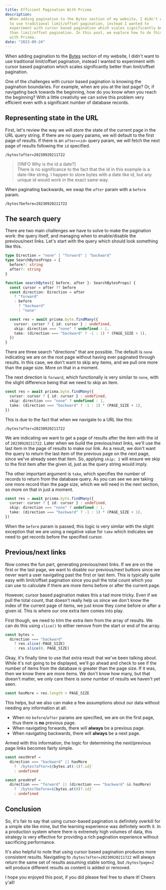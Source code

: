 ```yaml
---
title: Efficient Pagination With Prisma
description:
  When adding pagination to the Bytes section of my website, I didn't want
  to use traditional limit/offset pagination, instead I wanted to
  experiment with cursor based pagination which scales significantly better
  than limit/offset pagination. In this post, we explore how to do this
  with Prisma.
date: "2023-09-24"
---
```


When adding pagination to the [Bytes](/bytes) section of my website, I
didn't want to use traditional limit/offset pagination, instead I wanted to
experiment with cursor based pagination which scales significantly better
than limit/offset pagination.

One of the challenges with cursor based pagination is knowing the
pagination boundaries. For example, when are you at the last page? Or, if
navigating back towards the beginning, how do you know when you reach the
beginning? With a little creativity we can solve this problem very
efficient even with a significant number of database records.

## Representing state in the URL

First, let's review the way we will store the state of the current page in
the URL query string. If there are no query params, we will default to the
first page of results. If there is an `after=<id>` query param, we will
fetch the next page of results following the `id` specified.

```
/bytes?after=20230920211722
```

> [!INFO Why is the id a date?]  
> There is no significance to the fact that the id in this example is a
> date-like string. I happen to store bytes with a date like id, but any
> unique id would work in the exact same way.

When paginating backwards, we swap the `after` param with a `before` param.

```
/bytes?before=20230920211722
```

## The search query

There are two main challenges we have to solve to make the pagination work:
the query itself, and managing when to enable/disable the previous/next
links. Let's start with the query which should look something like this.

```typescript showLineNumbers
type Direction = "none" | "forward" | "backward"
type SearchBytesProps = {
  before?: string
  after?: string
}

function searchBytes({ before, after }: SearchBytesProps) {
  const cursor = after ?? before
  const direction: Direction = after
    ? "forward"
    : before
      ? "backward"
      : "none"

  const res = await prisma.byte.findMany({
    cursor: cursor ? { id: cursor } : undefined,
    skip: direction === "none" ? undefined : 1,
    take: (direction === "backward" ? -1 : 1) * (PAGE_SIZE + 1),
  })
}
```

There are three search "directions" that are possible. The default is
`none` indicating we are on the root page without having ever paginated
through results. In this case, we don't want to skip any items, and we pull
one more than the page size. More on that in a moment.

The next direction is `forward`, which functionally is very similar to
`none`, with the slight difference being that we need to skip an item.

```typescript showLineNumbers {3}
const res = await prisma.byte.findMany({
  cursor: cursor ? { id: cursor } : undefined,
  skip: direction === "none" ? undefined : 1,
  take: (direction === "backward" ? -1 : 1) * (PAGE_SIZE + 1),
})
```

This is due to the fact that when we navigate to a URL like this:

```
/bytes?after=20230920211722
```

We are indicating we want to get a page of results after the item with the
id of `20230920211722`. Later when we build the previous/next links, we'll
use the last item in the page of results to make our link. As a result, we
don't want the query to return the last item of the previous page on the
next page, since we've already seen that item. So, applying `skip: 1` will
ensure we skip to the first item after the given id, just as the query
string would imply.

The other important argument is `take`, which specifies the number of
records to return from the database query. As you can see we are taking one
more record than the page size, which we will need in the next section, so
more on that in just a moment.

```typescript showLineNumbers {4}
const res = await prisma.byte.findMany({
  cursor: cursor ? { id: cursor } : undefined,
  skip: direction === "none" ? undefined : 1,
  take: (direction === "backward" ? -1 : 1) * (PAGE_SIZE + 1),
})
```

When the `before` param is passed, this logic is very similar with the
slight exception that we are using a negative value for `take` which
indicates we need to get records before the specified cursor.

## Previous/next links

Now comes the fun part, generating previous/next links. If we are on the
first or the last page, we want to disable our previous/next buttons since
we never want a user navigating past the first or last item. This is
typically quite easy with limit/offset pagination since you pull the total
count which you can use to calculate if there are more items before or
after the current page.

However, cursor based pagination makes this a tad more tricky. Even if we
pull the total count, that doesn't really help us since we don't know the
index of the current page of items, we just know they come before or after
a given id. This is where our one extra item comes into play.

First though, we need to trim the extra item from the array of results. We
can do this using `slice()` to either remove from the start or end of the
array.

```typescript
const bytes =
  direction === "backward"
    ? res.slice(-PAGE_SIZE)
    : res.slice(0, PAGE_SIZE)
```

Okay, it's finally time to use that extra result that we've been talking
about. While it's not going to be displayed, we'll go ahead and check to
see if the number of items from the database is greater than the page size.
If it was, then we know there are more items. We don't know how many, but
that doesn't matter, we only care there is _some_ number of results we
haven't yet seen.

```typescript
const hasMore = res.length > PAGE_SIZE
```

This helps, but we also can make a few assumptions about our data without
needing any information at all:

- When no `before`/`after` params are specified, we are on the first page,
  thus there is **no** previous page.
- When navigating forwards, there will **always** be a previous page.
- When navigating backwards, there will **always** be a next page.

Armed with this information, the logic for determining the next/previous
page links becomes fairly simple.

```typescript showLineNumbers {2,7}
const nextHref =
  direction === "backward" || hasMore
    ? `/bytes?after=${bytes.at(-1)?.id}`
    : undefined

const prevHref =
  direction === "forward" || (direction === "backward" && hasMore)
    ? `/bytes?before=${bytes.at(0)?.id}`
    : undefined
```

## Conclusion

So, it's fair to say that using cursor-based pagination is definitely
overkill for a simple site like mine, but the learning experience was
definitely worth it. In a production system where there is extremely high
volumes of data, this strategy is very effective for providing a rich
pagination experience without sacrificing performance.

It's also helpful to note that using cursor based pagination produces more
consistent results. Navigating to `/bytes?after=20230920211722` will always
return the same set of results assuming stable sorting, but `/bytes?page=2`
will produce different results as content is added or removed.

I hope you enjoyed this post, if you did please feel free to share it!
Cheers y'all!
